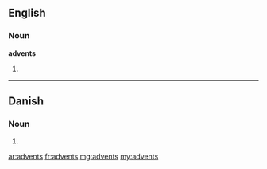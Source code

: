 ==English==

===Noun===
'''advents'''

# {{plural of|[[advent]]}}

----

==Danish==

===Noun===
{{infl|da|noun form|g=c}}

# {{form of|genitive singular indefinite|advent|lang=da}}

[[ar:advents]]
[[fr:advents]]
[[mg:advents]]
[[my:advents]]